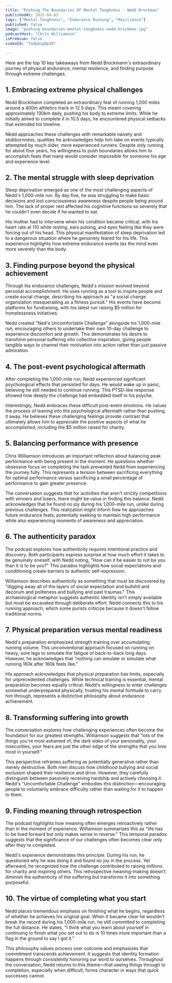 ```yaml
---
title: "Pushing The Boundaries Of Mental Toughness - Nedd Brockman"
publishedAt: 2025-04-03
tags: ["Mental Toughness", "Endurance Running", "Resilience"]
published: false
image: "pushing-boundaries-mental-toughness-nedd-brockman.jpg"
podcastHost: "Chris Williamson"
isPremium: false
videoId: "tGdpAipQpI0"

---
```



<PodcastSummaryPageLayout frontmatter={frontmatter}>

Here are the top 10 key takeaways from Nedd Brockmann's extraordinary journey of physical endurance, mental resilience, and finding purpose through extreme challenges.

## 1. Embracing extreme physical challenges

Nedd Brockmann completed an extraordinary feat of running 1,000 miles around a 400m athletics track in 12.5 days. This meant covering approximately 130km daily, pushing his body to extreme limits. While he initially aimed to complete it in 10.5 days, he encountered physical setbacks that extended his timeline.

Nedd approaches these challenges with remarkable naivety and stubbornness, qualities he acknowledges help him take on events typically attempted by much older, more experienced runners. Despite only running for about four years, his willingness to push boundaries allows him to accomplish feats that many would consider impossible for someone his age and experience level.

## 2. The mental struggle with sleep deprivation

Sleep deprivation emerged as one of the most challenging aspects of Nedd's 1,000-mile run. By day five, he was struggling to make basic decisions and lost consciousness awareness despite people being around him. The lack of proper rest affected his cognitive functions so severely that he couldn't even decide if he wanted to eat.

His mother had to intervene when his condition became critical, with his heart rate at 110 while resting, ears pulsing, and eyes feeling like they were forcing out of his head. This physical manifestation of sleep deprivation led to a dangerous situation where he genuinely feared for his life. This experience highlights how extreme endurance events tax the mind even more severely than the body.

## 3. Finding purpose beyond the physical achievement

Through his endurance challenges, Nedd's mission evolved beyond personal accomplishment. He uses running as a tool to inspire people and create social change, describing his approach as "a social change organization masquerading as a fitness pursuit." His events have become platforms for fundraising, with his latest run raising $5 million for homelessness initiatives.

Nedd created "Ned's Uncomfortable Challenge" alongside his 1,000-mile run, encouraging others to undertake their own 10-day challenge to experience discomfort and growth. This demonstrates his desire to transform personal suffering into collective inspiration, giving people tangible ways to channel their motivation into action rather than just passive admiration.

## 4. The post-event psychological aftermath

After completing the 1,000-mile run, Nedd experienced significant psychological effects that persisted for days. He would wake up in panic, believing he still needed to continue running. This PTSD-like response showed how deeply the challenge had embedded itself in his psyche.

Interestingly, Nedd embraces these difficult post-event emotions. He values the process of leaning into the psychological aftermath rather than pushing it away. He believes these challenging feelings provide contrast that ultimately allows him to appreciate the positive aspects of what he accomplished, including the $5 million raised for charity.

## 5. Balancing performance with presence

Chris Williamson introduces an important reflection about balancing peak performance with being present in the moment. He questions whether obsessive focus on completing the task prevented Nedd from experiencing the journey fully. This represents a tension between sacrificing everything for optimal performance versus sacrificing a small percentage of performance to gain greater presence.

The conversation suggests that for activities that aren't strictly competitions with winners and losers, there might be value in finding this balance. Nedd acknowledges that he found no joy during his 1,000-mile run, unlike during previous challenges. This realization might inform how he approaches future endurance feats, potentially seeking to maintain high performance while also experiencing moments of awareness and appreciation.

## 6. The authenticity paradox

The podcast explores how authenticity requires intentional practice and discovery. Both participants express surprise at how much effort it takes to be genuinely oneself, with Nedd noting, "How can it be easier to not be you than it is to be you?" This paradox highlights how social expectations and conditioning create barriers to authentic self-expression.

Williamson describes authenticity as something that must be discovered by "digging away all of the layers of social expectation and bullshit and decorum and politeness and bullying and past traumas." This archaeological metaphor suggests authentic identity isn't simply available but must be excavated through deliberate effort. Nedd connects this to his running approach, which some purists criticize because it doesn't follow traditional norms.

## 7. Physical preparation versus mental readiness

Nedd's preparation emphasized strength training over accumulating running volume. This unconventional approach focused on running on heavy, sore legs to simulate the fatigue of back-to-back long days. However, he acknowledges that "nothing can emulate or simulate what running 160k after 160k feels like."

His approach acknowledges that physical preparation has limits, especially for unprecedented challenges. While technical training is essential, mental preparation becomes equally critical. Nedd's willingness to enter challenges somewhat underprepared physically, trusting his mental fortitude to carry him through, represents a distinctive philosophy about endurance achievement.

## 8. Transforming suffering into growth

The conversation explores how challenging experiences often become the foundation for our greatest strengths. Williamson suggests that "lots of the things you're most ashamed of, the dark sides of your personality, your insecurities, your fears are just the other edge of the strengths that you love most in yourself."

This perspective reframes suffering as potentially generative rather than merely destructive. Both men discuss how childhood bullying and social exclusion shaped their resilience and drive. However, they carefully distinguish between passively receiving hardship and actively choosing it. Nedd's "Uncomfortable Challenge" embodies this distinction—encouraging people to voluntarily embrace difficulty rather than waiting for it to happen to them.

## 9. Finding meaning through retrospection

The podcast highlights how meaning often emerges retroactively rather than in the moment of experience. Williamson summarizes this as "life has to be lived forward but only makes sense in reverse." This temporal paradox suggests that the significance of our challenges often becomes clear only after they're completed.

Nedd's experience demonstrates this principle. During his run, he questioned why he was doing it and found no joy in the process. Yet afterward, he recognized how the challenge contributed to raising millions for charity and inspiring others. This retrospective meaning-making doesn't diminish the authenticity of the suffering but transforms it into something purposeful.

## 10. The virtue of completing what you start

Nedd places tremendous emphasis on finishing what he begins, regardless of whether he achieves his original goal. When it became clear he wouldn't break the record during his 1,000-mile run, he still committed to completing the full distance. He states, "I think what you learn about yourself in continuing to finish what you set out to do is 10 times more important than a flag in the ground to say I got it."

This philosophy values process over outcome and emphasizes that commitment transcends achievement. It suggests that identity formation happens through consistently honoring our word to ourselves. Throughout the conversation, Nedd returns to this theme—that seeing things through to completion, especially when difficult, forms character in ways that quick successes cannot.

</PodcastSummaryPageLayout>
